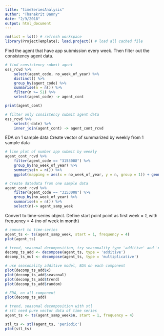 ```yaml
---
title: "timeSeriesAnalysis"
author: "Thanakrit Danny"
date: "2/9/2018"
output: html_document
---
```


```r
rm(list = ls()) # refresh workspace
library(ProjectTemplate); load.project() # load all cached file
```             

Find the agent that have app submission every week. Then filter out the consistency agent data.
```r
# find consistency submit agent
oss_rcvd %>% 
    select(agent_code, no_week_of_year) %>%
    distinct() %>%
    group_by(agent_code) %>% 
    summarise(n = n()) %>%
    filter(n >= 51) %>% 
    select(agent_code) -> agent_cont

print(agent_cont)

# filter only consistency submit agent data
oss_rcvd %>%
    select(-date) %>% 
    inner_join(agent_cont) -> agent_cont_rcvd
```

EDA on 1 sample data
Create vector of summarized by weekly from 1 sample data
```r
# line plot of number app submit by weekly
agent_cont_rcvd %>%
    filter(agent_code == "3153008") %>% 
    group_by(no_week_of_year) %>% 
    summarise(n = n()) %>% 
    ggplot(mapping = aes(x = no_week_of_year, y = n, group = 1)) + geom_line()

# Create datedata from one sample data
agent_cont_rcvd %>%
    filter(agent_code == "3153008") %>% 
    group_by(no_week_of_year) %>% 
    summarise(n = n()) %>% 
    select(n)-> agent_samp_week
```

Convert to time-series object.
Define start point point as first week = *1*, with frequency = 4 (no of week in month)
```r
# convert to time-series
agent_ts <- ts(agent_samp_week, start = 1, frequency = 4)
plot(agent_ts)

# trend, seasonal decomposition, try seasonality type 'additive' and 'mulitiplicative' 
decomp_ts_add <- decompose(agent_ts, type = 'additive')
decomp_ts_mul <- decompose(agent_ts, type = 'multiplicative')

# use seasonality additive model, EDA on each component
plot(decomp_ts_add$x)
plot(decomp_ts_add$seasonal)
plot(decomp_ts_add$trend)
plot(decomp_ts_add$random)

# EDA, on all component
plot(decomp_ts_add)

# trend, seasonal decomposition with stl
# stl need pure vector data of time series
agent_ts <- ts(agent_samp_week$n, start = 1, frequency = 4)

stl_ts <- stl(agent_ts, 'periodic')
plot(stl_ts)
```


